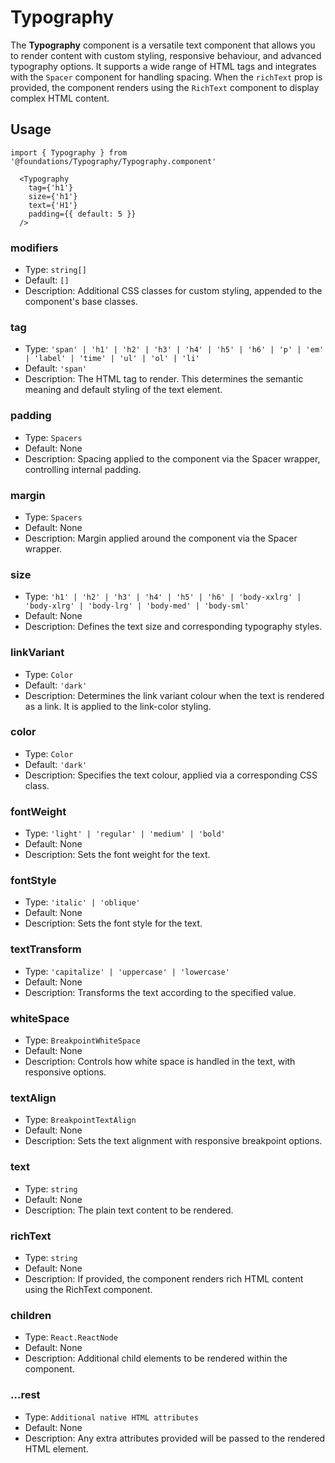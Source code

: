
<Meta title='Foundations/Typography' />

# Typography

The **Typography** component is a versatile text component that allows you to render content with custom styling, responsive behaviour, and advanced typography options. It supports a wide range of HTML tags and integrates with the `Spacer` component for handling spacing. When the `richText` prop is provided, the component renders using the `RichText` component to display complex HTML content.

## Usage

```tsx
import { Typography } from '@foundations/Typography/Typography.component'
```

```tsx
  <Typography
    tag={'h1'}
    size={'h1'}
    text={'H1'}
    padding={{ default: 5 }}
  />
```

### modifiers

- Type: `string[]`
- Default: `[]`
- Description: Additional CSS classes for custom styling, appended to the component's base classes.

### tag

- Type: `'span' | 'h1' | 'h2' | 'h3' | 'h4' | 'h5' | 'h6' | 'p' | 'em' | 'label' | 'time' | 'ul' | 'ol' | 'li'`
- Default: `'span'`
- Description: The HTML tag to render. This determines the semantic meaning and default styling of the text element.

### padding

- Type: `Spacers`
- Default: None
- Description: Spacing applied to the component via the Spacer wrapper, controlling internal padding.

### margin

- Type: `Spacers`
- Default: None
- Description: Margin applied around the component via the Spacer wrapper.

### size

- Type: `'h1' | 'h2' | 'h3' | 'h4' | 'h5' | 'h6' | 'body-xxlrg' | 'body-xlrg' | 'body-lrg' | 'body-med' | 'body-sml'`
- Default: None
- Description: Defines the text size and corresponding typography styles.

### linkVariant

- Type: `Color`
- Default: `'dark'`
- Description: Determines the link variant colour when the text is rendered as a link. It is applied to the link-color styling.

### color

- Type: `Color`
- Default: `'dark'`
- Description: Specifies the text colour, applied via a corresponding CSS class.

### fontWeight

- Type: `'light' | 'regular' | 'medium' | 'bold'`
- Default: None
- Description: Sets the font weight for the text.

### fontStyle

- Type: `'italic' | 'oblique'`
- Default: None
- Description: Sets the font style for the text.

### textTransform

- Type: `'capitalize' | 'uppercase' | 'lowercase'`
- Default: None
- Description: Transforms the text according to the specified value.

### whiteSpace

- Type: `BreakpointWhiteSpace`
- Default: None
- Description: Controls how white space is handled in the text, with responsive options.

### textAlign

- Type: `BreakpointTextAlign`
- Default: None
- Description: Sets the text alignment with responsive breakpoint options.

### text

- Type: `string`
- Default: None
- Description: The plain text content to be rendered.

### richText

- Type: `string`
- Default: None
- Description: If provided, the component renders rich HTML content using the RichText component.

### children

- Type: `React.ReactNode`
- Default: None
- Description: Additional child elements to be rendered within the component.

### ...rest

- Type: `Additional native HTML attributes`
- Default: None
- Description: Any extra attributes provided will be passed to the rendered HTML element.
